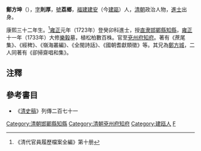 '''鄭方坤'''（{{bd|1693年||？|catIdx=Z鄭}}），[[表字|字]]'''則厚'''，[[號|號]]'''荔鄉'''，[[福建|福建]][[建安|建安]]（今[[建甌|建甌]]）人，[[清朝|清朝]]政治人物，[[進士|進士]]出身。

康熙三十二年生。<ref>《清代官員履歷檔案全編》第十册</ref>[[雍正|雍正]]元年（1723年）登癸卯科進士，授[[直隶|直隶]][[邯鄲縣|邯鄲縣]][[知縣|知縣]]，[[雍正|雍正]]十一年（1733年）大修[[樂毅|樂毅]]墓，植松柏數百株。官至[[兗州府|兗州府]][[知府|知府]]。著有《蔗尾集》、《經稗》、《嶺海叢編》、《全閩詩話》、《國朝耆獻類徵》等。其兄為[[鄭方城|鄭方城]]，二人同著有《卻掃齋唱和集》。

==注釋==
{{reflist}}

==參考書目==
* 《[[清史稿|清史稿]]》列傳二百七十一

{{雍正元年癸卯恩科殿試金榜}}
{{DEFAULTSORT:Zheng鄭}}

[[Category:清朝邯鄲縣知縣|Category:清朝邯鄲縣知縣]]
[[Category:清朝兗州府知府|Category:清朝兗州府知府]]
[[Category:建瓯人|Category:建瓯人]]
[[Category:鄭姓|F]]